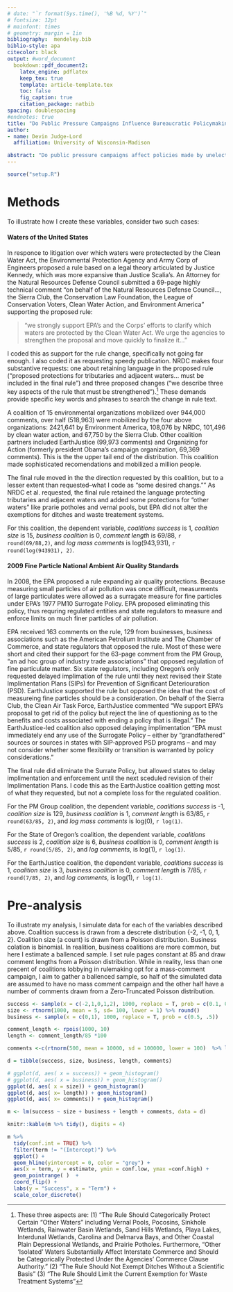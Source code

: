 ```yaml
---
# date: "`r format(Sys.time(), '%B %d, %Y')`"
# fontsize: 12pt
# mainfont: times
# geometry: margin = 1in
bibliography:  mendeley.bib
biblio-style: apa
citecolor: black
output: #word_document
  bookdown::pdf_document2:
    latex_engine: pdflatex
    keep_tex: true
    template: article-template.tex
    toc: false
    fig_caption: true
    citation_package: natbib
spacing: doublespacing
#endnotes: true
title: "Do Public Pressure Campaigns Influence Bureaucratic Policymaking?"
author: 
- name: Devin Judge-Lord
  affiliation: University of Wisconsin-Madison

abstract: "Do public pressure campaigns affect policies made by unelected bureaucrats? In this article, I develop several measures of lobbying success and corresponding tests of whether public pressure campaings increase lobbying success. I then theorize mechanisms by which mass public engagment may affect policy. Each involves a distinct type of information revealed to decisionmakers."
---
```

```r
source("setup.R")
```


\newpage

\input{intro.tex}


# Methods

To illustrate how I create these variables, consider two such cases:

#### Waters of the United States

In responce to litigation over which waters were protectected by the Clean Water Act, the Environmental Protection Agency and Army Corp of Engineers proposed a rule based on a legal theory articulated by Justice Kennedy, which was more expansive than Justice Scalia's. 
An Attorney for the Natural Resources Defense Council submitted a 69-page highly technical comment "on behalf of the Natural Resources Defense Council..., the Sierra Club, the Conservation Law Foundation, the League of Conservation Voters, Clean Water Action, and Environment America" supporting the proposed rule:

> "we strongly support EPA’s and the Corps’ efforts to clarify which waters are protected by the Clean Water Act. We urge the agencies to strengthen the proposal and move quickly to finalize it..." 

I coded this as support for the rule change, specifically not going far enough. I also coded it as requesting speedy publication. NRDC makes four substantive requests: one about retaining language in the proposed rule ("proposed protections for tributaries and adjacent waters... must be included in the final rule") and three proposed changes ("we describe three key aspects of the rule that must be strengthened").^[These three aspects are: (1) "The Rule Should Categorically Protect Certain “Other Waters” including Vernal Pools, Pocosins, Sinkhole Wetlands, Rainwater Basin Wetlands, Sand Hills Wetlands, Playa Lakes, Interdunal Wetlands, Carolina and Delmarva Bays, and Other Coastal Plain Depressional Wetlands, and Prairie Potholes. Furthermore, "Other 'Isolated' Waters Substantially Affect Interstate Commerce and Should be Categorically Protected Under the Agencies’ Commerce Clause Authority." (2) "The Rule Should Not Exempt Ditches Without a Scientific Basis" (3) "The Rule Should Limit the Current Exemption for Waste Treatment Systems
"] These demands provide specific key words and phrases to search the change in rule text. 

A coalition of 15 environmental organizations mobilized over 944,000 comments, over half (518,963) were mobilized by the four above organizations: 2421,641 by Environment America, 108,076 by NRDC, 101,496 by clean water action, and 67,750 by the Sierra Club. Other coalition partners included EarthJustice (99,973 comments) and Organizing for Action (formerly president Obama's campaign organization, 69,369 comments). This is the the upper tail end of the distribution. This coalition made sophisticated recomendations and mobilized a million people.

The final rule moved in the the direction requested by this coalition, but to a lesser extent than requested--what I code as "some desired changs."" As NRDC et al. requested, the final rule retained the language protecting tributaries and adjacent waters and added some protections for "other waters" like prarie potholes and vernal pools, but EPA did not alter the exemptions for ditches and waste treatement systems. 

For this coalition, the dependent variable, *coalitions success* is 1, *coalition size* is 15, *business coalition* is 0, *comment length* is 69/88, `r round(69/88,2)`, and *log mass comments* is log(943,931), `r round(log(943931), 2)`.

#### 2009 Fine Particle National Ambient Air Quality Standards

In 2008, the EPA proposed a rule expanding air quality protections. Because measuring small particles of air pollution was once difficult, measurments of large particulates were allowed as a surragate measure for fine particles under EPA's 1977 PM10 Surrogate Policy. EPA proposed eliminating this policy, thus requring regulated entities and state regulators to measure and enforce limits on much finer particles of air pollution. 

EPA received 163 comments on the rule, 129 from businesses, business associations such as the American Petrolium Institute and The Chamber of Commerce, and state regulators that opposed the rule. Most of these were short and cited their support for the 63-page comment from the PM Group, "an ad hoc group of industry trade associations" that opposed regulation of fine particulate matter. Six state regulators, including Oregon's only requested delayed implimation of the rule until they next revised their State Implimentation Plans (SIPs) for Prevention of Significant Deteriouration (PSD). EarthJustice supported the rule but opposed the idea that the cost of measureing fine particles should be a consideration. On behalf of the Sierra Club, the Clean Air Task Force, EarthJustice commented "We support EPA’s proposal to get rid of the policy but reject the line of questioning as to the benefits and costs associated with ending a policy that is illegal." The EarthJustice-led coalition also opposed delaying implimentation "EPA must immediately end any use of the Surrogate Policy – either by “grandfathered” sources or sources in states with SIP‐approved PSD programs – and may not consider whether some flexibility or transition is warranted by policy considerations."

The final rule did eliminate the Surrate Policy, but allowed states to delay implimentation and enforcement until the next sceduled revision of their Implimentation Plans. I code this as the EarthJustice coalition getting most of what they requested, but not a complete loss for the regulated coalition.

For the PM Group coalition, the dependent variable, *coalitions success* is -1, *coalition size* is 129, *business coalition* is 1, *comment length* is 63/85, `r round(63/85, 2)`, and *log mass comments* is log(0), `r log(1)`.

For the State of Oregon's coalition, the dependent variable, *coalitions success* is 2, *coalition size* is 6, *business coalition* is 0, *comment length* is 5/85, `r round(5/85, 2)`, and *log comments*, is log(1), `r log(1)`.

For the EarthJustice coalition, the dependent variable, *coalitions success* is 1, *coalition size* is 3, *business coalition* is 0, *comment length* is 7/85, `r round(7/85, 2)`, and *log comments*, is log(1), `r log(1)`.



# Pre-analysis

To illustrate my analysis, I simulate data for each of the variables described above. 
Coalition success is drawn from a descrete distribution {-2, -1, 0, 1, 2}. Coalition size (a count) is drawn from a Poisson distribution. Business colation is binomial. In realition, business coalitions are more common, but here I estimate a ballenced sample. I set rule pages constant at 85 and draw comment lengths from a Poisson distribution. While in reality, less than one precent of coalitions lobbying in rulemaking opt for a mass-comment campaign, I aim to gather a ballenced sample, so half of the simulated data are assumed to have no mass comment campaign and the other half have a number of comments drawn from a Zero-Truncated Poisson distribution. 

```r
success <- sample(x = c(-2,1,0,1,2), 1000, replace = T, prob = c(0.1, 0.3, .1, 0.4, 0.1)) 
size <- rtnorm(1000, mean = 5, sd= 100, lower = 1) %>% round()
business <- sample(x = c(0,1), 1000, replace = T, prob = c(0.5, .5)) 

comment_length <- rpois(1000, 10)
length <- comment_length/85 *100

comments <-c(rtnorm(500, mean = 10000, sd = 100000, lower = 100)  %>% log(), rep(0, 500)) %>% sample() %>% round()

d = tibble(success, size, business, length, comments)

# ggplot(d, aes( x = success)) + geom_histogram()
# ggplot(d, aes( x = business)) + geom_histogram()
ggplot(d, aes( x = size)) + geom_histogram()
ggplot(d, aes( x= length)) + geom_histogram()
ggplot(d, aes( x= comments)) + geom_histogram()
```

```r
m <- lm(success ~ size + business + length + comments, data = d) 

knitr::kable(m %>% tidy(), digits = 4)

m %>%
  tidy(conf.int = TRUE) %>% 
  filter(term != "(Intercept)") %>% 
  ggplot() + 
  geom_hline(yintercept = 0, color = "grey") + 
  aes(x = term, y = estimate, ymin = conf.low, ymax =conf.high) + 
  geom_pointrange( )  + 
  coord_flip() +
  labs(y = "Success", x = "Term") + 
  scale_color_discrete()
```


